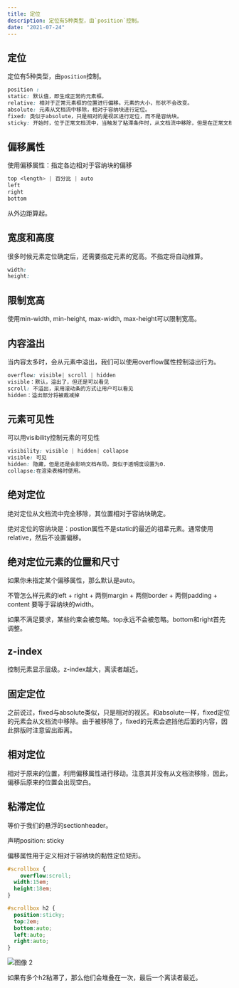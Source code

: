 ```yaml
---
title: 定位
description: 定位有5种类型，由`position`控制。
date: "2021-07-24"
---
```

## 定位

定位有5种类型，由`position`控制。

```css
position :
static: 默认值，即生成正常的元素框。
relative: 相对于正常元素框的位置进行偏移。元素的大小，形状不会改变。
absolute: 元素从文档流中移除，相对于容纳块进行定位。
fixed: 类似于absolute，只是相对的是视区进行定位，而不是容纳块。
sticky: 开始时，位于正常文档流中，当触发了粘滞条件时，从文档流中移除，但是在正常文档流中占据的空间还是会保留。然后相对于容纳块进行absolute定位。但触发粘滞条件失效后，回归到正常文档流。
```
<!--truncate-->
## 偏移属性

使用偏移属性：指定各边相对于容纳块的偏移

```css
top <length> | 百分比 | auto
left
right
bottom
```

从外边距算起。

## 宽度和高度

很多时候元素定位确定后，还需要指定元素的宽高。不指定将自动推算。

```css
width:
height:
```

## 限制宽高

使用min-width,  min-height,  max-width,  max-height可以限制宽高。

## 内容溢出

当内容太多时，会从元素中溢出，我们可以使用overflow属性控制溢出行为。

```css
overflow: visible| scroll | hidden 
visible：默认，溢出了，但还是可以看见
scroll: 不溢出，采用滚动条的方式让用户可以看见
hidden：溢出部分将被裁减掉

```

## 元素可见性

可以用visibility控制元素的可见性

```css
visibility: visible | hidden| collapse
visible: 可见
hidden: 隐藏，但是还是会影响文档布局。类似于透明度设置为0.
collapse:在渲染表格时使用。
```

## 绝对定位

绝对定位从文档流中完全移除，其位置相对于容纳块确定。

绝对定位的容纳块是：postion属性不是static的最近的祖辈元素。通常使用relative，然后不设置偏移。

## 绝对定位元素的位置和尺寸

如果你未指定某个偏移属性，那么默认是auto。

不管怎么样元素的left + right + 两侧margin + 两侧border + 两侧padding + content 要等于容纳块的width。

如果不满足要求，某些约束会被忽略。top永远不会被忽略。bottom和right首先调整。

## z-index

控制元素显示层级。z-index越大，离读者越近。

## 固定定位

之前说过，fixed与absolute类似，只是相对的视区。和absolute一样，fixed定位的元素会从文档流中移除。由于被移除了，fixed的元素会遮挡他后面的内容，因此排版时注意留出距离。

## 相对定位

相对于原来的位置，利用偏移属性进行移动。注意其并没有从文档流移除，因此，偏移后原来的位置会出现空白。

## 粘滞定位

等价于我们的悬浮的sectionheader。

声明position: sticky

偏移属性用于定义相对于容纳块的黏性定位矩形。

```css
#scrollbox { 
	overflow:scroll;
  width:15em;
  height:18em;
}

#scrollbox h2 {
  position:sticky;
  top:2em;
  bottom:auto;
  left:auto;
  right:auto;
}
```



![图像 2](https://tva1.sinaimg.cn/large/008i3skNgy1gr5ae91u8nj311h0u0k3l.jpg)



如果有多个h2粘滞了，那么他们会堆叠在一次，最后一个离读者最近。
